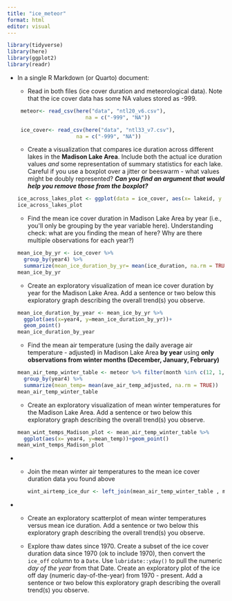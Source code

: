 ```yaml
---
title: "ice_meteor"
format: html
editor: visual
---
```


```r
library(tidyverse)
library(here)
library(ggplot2)
library(readr)
```

-   In a single R Markdown (or Quarto) document:

    -   Read in both files (ice cover duration and meteorological data). Note that the ice cover data has some NA values stored as -999.

    ```r

     meteor<- read_csv(here("data", "ntl20_v6.csv"), 
                          na = c("-999", "NA"))

     ice_cover<- read_csv(here("data", "ntl33_v7.csv"), 
                       na = c("-999", "NA"))

    ```

    -   Create a visualization that compares ice duration across different lakes in the **Madison Lake Area**. Include both the actual ice duration values *and* some representation of summary statistics for each lake. Careful if you use a boxplot over a jitter or beeswarm - what values might be doubly represented? ***Can you find an argument that would help you remove those from the boxplot?***

    ```r

    ice_across_lakes_plot <- ggplot(data = ice_cover, aes(x= lakeid, y = ice_duration)) + geom_jitter() + geom_boxplot()
    ice_across_lakes_plot
    ```

    -   Find the mean ice cover duration in Madison Lake Area by year (i.e., you\'ll only be grouping by the year variable here). Understanding check: what are you finding the mean of here? Why are there multiple observations for each year?)

    ```r
    mean_ice_by_yr <- ice_cover %>% 
      group_by(year4) %>% 
      summarize(mean_ice_duration_by_yr= mean(ice_duration, na.rm = TRUE))
    mean_ice_by_yr
    ```

    -   Create an exploratory visualization of mean ice cover duration by year for the Madison Lake Area. Add a sentence or two below this exploratory graph describing the overall trend(s) you observe.

    ```r
    mean_ice_duration_by_year <- mean_ice_by_yr %>% 
      ggplot(aes(x=year4, y=mean_ice_duration_by_yr))+
      geom_point()
    mean_ice_duration_by_year 
    ```

    -   Find the mean air temperature (using the daily average air temperature - adjusted) in Madison Lake Area **by year** using **only observations from winter months (December, January, February)**

    ```r
    mean_air_temp_winter_table <- meteor %>% filter(month %in% c(12, 1, 2)) %>% 
      group_by(year4) %>% 
      summarize(mean_temp= mean(ave_air_temp_adjusted, na.rm = TRUE))
    mean_air_temp_winter_table
    ```

    -   Create an exploratory visualization of mean winter temperatures for the Madison Lake Area. Add a sentence or two below this exploratory graph describing the overall trend(s) you observe.

    ```r
    mean_wint_temps_Madison_plot <- mean_air_temp_winter_table %>% 
      ggplot(aes(x= year4, y=mean_temp))+geom_point()
    mean_wint_temps_Madison_plot
    ```

-   

    -   Join the mean winter air temperatures to the mean ice cover duration data you found above

        ```r
        wint_airtemp_ice_dur <- left_join(mean_air_temp_winter_table , mean_ice_by_yr, by = year4)
        ```

-   

    -   Create an exploratory scatterplot of mean winter temperatures versus mean ice duration. Add a sentence or two below this exploratory graph describing the overall trend(s) you observe.

    -   Explore thaw dates since 1970. Create a subset of the ice cover duration data since 1970 (ok to include 1970), then convert the `ice_off` column to a `Date`. Use `lubridate::yday()` to pull the numeric *day of the year* from that Date. Create an exploratory plot of the ice off day (numeric day-of-the-year) from 1970 - present. Add a sentence or two below this exploratory graph describing the overall trend(s) you observe.
